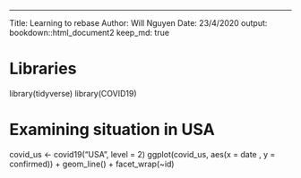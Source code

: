 ---
Title: Learning to rebase
Author: Will Nguyen
Date: 23/4/2020
output:
    bookdown::html_document2
keep_md: true

# Libraries
library(tidyverse)
library(COVID19)

# Examining situation in USA
covid_us <- covid19("USA", level = 2)
ggplot(covid_us, aes(x = date , y = confirmed)) +
  geom_line() +
  facet_wrap(~id)